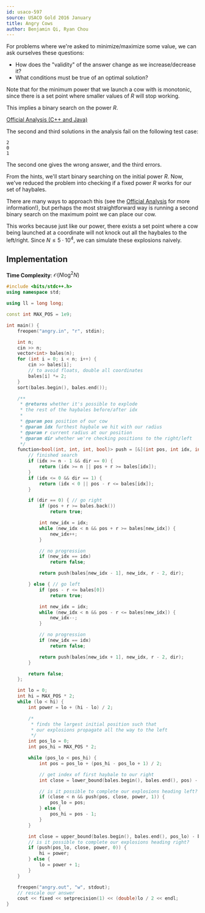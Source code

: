 ```yaml
---
id: usaco-597
source: USACO Gold 2016 January
title: Angry Cows
author: Benjamin Qi, Ryan Chou
---
```


<Spoiler title="Hint 1">

For problems where we're asked to minimize/maximize some value, we can ask ourselves these questions:

- How does the "validity" of the answer change as we increase/decrease it?
- What conditions must be true of an optimal solution?

</Spoiler>

<Spoiler title="Answer to Hint 1">

Note that for the minimum power that we launch a cow with is monotonic, since there is a set point where smaller values of $R$ will stop working.

This implies a binary search on the power $R$.

</Spoiler>

<Spoiler title="Solution">

[Official Analysis (C++ and Java)](http://www.usaco.org/current/data/sol_angry_gold_jan16.html)

<Warning>
The second and third solutions in the analysis fail on the following test case:

```
2
0
1
```

The second one gives the wrong answer, and the third errors.
</Warning>

From the hints, we'll start binary searching on the initial power $R$. Now, we've reduced the problem into checking if a fixed power $R$ works for our set of haybales.

There are many ways to approach this (see the [Official Analysis](http://www.usaco.org/current/data/sol_angry_gold_jan16.html) for more information!), but perhaps the most straightforward way is running a second binary search on the maximum point we can place our cow.

This works because just like our power, there exists a set point where a cow being launched at a coordinate will not knock out all the haybales to the left/right. Since $N \leq 5 \cdot 10^4$, we can simulate these explosions naively.

## Implementation

**Time Complexity**: $\mathcal{O}(N \log^2 N)$

<LanguageSection>
<CPPSection>

```cpp
#include <bits/stdc++.h>
using namespace std;

using ll = long long;

const int MAX_POS = 1e9;

int main() {
	freopen("angry.in", "r", stdin);

	int n;
	cin >> n;
	vector<int> bales(n);
	for (int i = 0; i < n; i++) {
		cin >> bales[i];
		// to avoid floats, double all coordinates
		bales[i] *= 2;
	}
	sort(bales.begin(), bales.end());

	/**
	 * @returns whether it's possible to explode
	 * the rest of the haybales before/after idx
	 *
	 * @param pos position of our cow
	 * @param idx furthest haybale we hit with our radius
	 * @param r current radius at our position
	 * @param dir whether we're checking positions to the right/left
	 */
	function<bool(int, int, int, bool)> push = [&](int pos, int idx, int r,																								 									bool dir) {
		// finished search
		if (idx >= n - 1 && dir == 0) {
			return (idx >= n || pos + r >= bales[idx]);
		}
		if (idx <= 0 && dir == 1) {
			return (idx < 0 || pos - r <= bales[idx]);
		}

		if (dir == 0) { // go right
			if (pos + r >= bales.back())
				return true;

			int new_idx = idx;
			while (new_idx < n && pos + r >= bales[new_idx]) {
				new_idx++;
			}

			// no progression
			if (new_idx == idx)
				return false;

			return push(bales[new_idx - 1], new_idx, r - 2, dir);

		} else { // go left
			if (pos - r <= bales[0])
				return true;

			int new_idx = idx;
			while (new_idx < n && pos - r <= bales[new_idx]) {
				new_idx--;
			}

			// no progression
			if (new_idx == idx)
				return false;

			return push(bales[new_idx + 1], new_idx, r - 2, dir);
		}

		return false;
	};

	int lo = 0;
	int hi = MAX_POS * 2;
	while (lo < hi) {
		int power = lo + (hi - lo) / 2;

		/*
		 * finds the largest initial position such that
		 * our explosions propagate all the way to the left
		 */
		int pos_lo = 0;
		int pos_hi = MAX_POS * 2;

		while (pos_lo < pos_hi) {
			int pos = pos_lo + (pos_hi - pos_lo + 1) / 2;

			// get index of first haybale to our right
			int close = lower_bound(bales.begin(), bales.end(), pos) - bales.begin();

			// is it possible to complete our explosions heading left?
			if (close < n && push(pos, close, power, 1)) {
				pos_lo = pos;
			} else {
				pos_hi = pos - 1;
			}
		}

		int close = upper_bound(bales.begin(), bales.end(), pos_lo) - bales.begin();
		// is it possible to complete our explosions heading right?
		if (push(pos_lo, close, power, 0)) {
			hi = power;
		} else {
			lo = power + 1;
		}
	}

	freopen("angry.out", "w", stdout);
	// rescale our answer
	cout << fixed << setprecision(1) << (double)lo / 2 << endl;
}
```

</CPPSection>
</LanguageSection>

</Spoiler>
